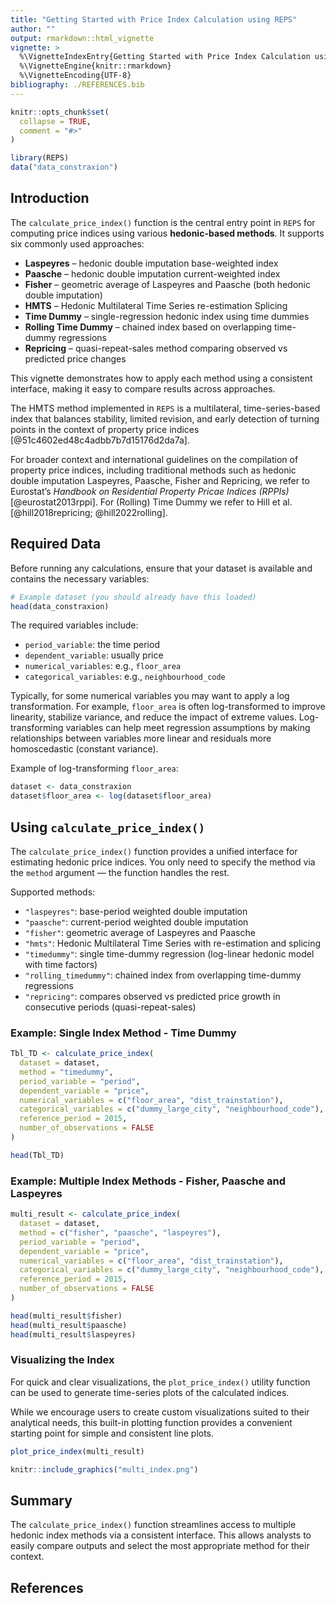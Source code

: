 ```yaml
---
title: "Getting Started with Price Index Calculation using REPS"
author: ""
output: rmarkdown::html_vignette
vignette: >
  %\VignetteIndexEntry{Getting Started with Price Index Calculation using REPS}
  %\VignetteEngine{knitr::rmarkdown}
  %\VignetteEncoding{UTF-8}
bibliography: ./REFERENCES.bib
---
```


```r
knitr::opts_chunk$set(
  collapse = TRUE,
  comment = "#>"
)
```

```r
library(REPS)
data("data_constraxion")
```

## Introduction

The `calculate_price_index()` function is the central entry point in `REPS` for computing price indices using various **hedonic-based methods**. It supports six commonly used approaches:

- **Laspeyres** – hedonic double imputation base-weighted index  
- **Paasche** – hedonic double imputation current-weighted index  
- **Fisher** – geometric average of Laspeyres and Paasche (both hedonic double imputation)  
- **HMTS** – Hedonic Multilateral Time Series re-estimation Splicing  
- **Time Dummy** – single-regression hedonic index using time dummies  
- **Rolling Time Dummy** – chained index based on overlapping time-dummy regressions
- **Repricing** – quasi-repeat-sales method comparing observed vs predicted price changes

This vignette demonstrates how to apply each method using a consistent interface, making it easy to compare results across approaches.

The HMTS method implemented in `REPS` is a multilateral, time-series-based index that balances stability, limited revision, and early detection of turning points in the context of property price indices [@51c4602ed48c4adbb7b7d15176d2da7a].

For broader context and international guidelines on the compilation of property price indices, including traditional methods such as hedonic double imputation Laspeyres, Paasche, Fisher and Repricing, we refer to Eurostat's *Handbook on Residential Property Pricae Indices (RPPIs)* [@eurostat2013rppi]. For (Rolling) Time Dummy we refer to Hill et al. [@hill2018repricing; @hill2022rolling].


## Required Data

Before running any calculations, ensure that your dataset is available and contains the necessary variables:

```r
# Example dataset (you should already have this loaded)
head(data_constraxion)
```

The required variables include:

- `period_variable`: the time period  
- `dependent_variable`: usually price  
- `numerical_variables`: e.g., `floor_area`  
- `categorical_variables`: e.g., `neighbourhood_code`

Typically, for some numerical variables you may want to apply a log transformation. For example, `floor_area` is often log-transformed to improve linearity, stabilize variance, and reduce the impact of extreme values. Log-transforming variables can help meet regression assumptions by making relationships between variables more linear and residuals more homoscedastic (constant variance).

Example of log-transforming `floor_area`:

```r
dataset <- data_constraxion
dataset$floor_area <- log(dataset$floor_area)
```

## Using `calculate_price_index()`

The `calculate_price_index()` function provides a unified interface for estimating hedonic price indices. You only need to specify the method via the `method` argument — the function handles the rest.

Supported methods:

- `"laspeyres"`: base-period weighted double imputation  
- `"paasche"`: current-period weighted double imputation  
- `"fisher"`: geometric average of Laspeyres and Paasche  
- `"hmts"`: Hedonic Multilateral Time Series with re-estimation and splicing  
- `"timedummy"`: single time-dummy regression (log-linear hedonic model with time factors)  
- `"rolling_timedummy"`: chained index from overlapping time-dummy regressions  
- `"repricing"`: compares observed vs predicted price growth in consecutive periods (quasi-repeat-sales)


### Example: Single Index Method - Time Dummy

```r
Tbl_TD <- calculate_price_index(
  dataset = dataset,
  method = "timedummy",
  period_variable = "period",
  dependent_variable = "price",
  numerical_variables = c("floor_area", "dist_trainstation"),
  categorical_variables = c("dummy_large_city", "neighbourhood_code"),
  reference_period = 2015,
  number_of_observations = FALSE
)

head(Tbl_TD)
```

### Example: Multiple Index Methods - Fisher, Paasche and Laspeyres

```r
multi_result <- calculate_price_index(
  dataset = dataset,
  method = c("fisher", "paasche", "laspeyres"),
  period_variable = "period",
  dependent_variable = "price",
  numerical_variables = c("floor_area", "dist_trainstation"),
  categorical_variables = c("dummy_large_city", "neighbourhood_code"),
  reference_period = 2015,
  number_of_observations = FALSE
)

head(multi_result$fisher)
head(multi_result$paasche)
head(multi_result$laspeyres)
```

### Visualizing the Index

For quick and clear visualizations, the `plot_price_index()` utility function can be used to generate time-series plots of the calculated indices.

While we encourage users to create custom visualizations suited to their analytical needs, this built-in plotting function provides a convenient starting point for simple and consistent line plots.


```r
plot_price_index(multi_result)

```
```r
knitr::include_graphics("multi_index.png")
```

## Summary

The `calculate_price_index()` function streamlines access to multiple hedonic index methods via a consistent interface. This allows analysts to easily compare outputs and select the most appropriate method for their context.

## References
